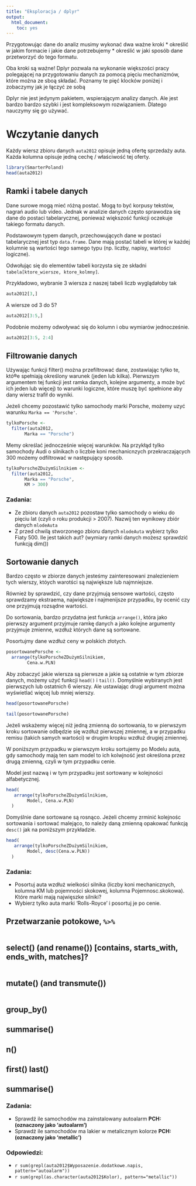 ```yaml
---
title: "Eksploracja / dplyr"
output:
  html_document:
    toc: yes
---
```


Przygotowując dane do analiz musimy wykonać dwa ważne kroki
* określić w jakim formacie i jakie dane potrzebujemy
* określić w jaki sposób dane przetworzyć do tego formatu.

Oba kroki są ważne!
Dplyr pozwala na wykonanie większości pracy polegającej na przygotowaniu danych za pomocą pięciu mechanizmów, które można ze sboą składać.
Poznamy te pięć klocków poniżej i zobaczymy jak je łączyć ze sobą

Dplyr nie jest jedynym pakietem, wspierającym analizy danych. Ale jest bardzo bardzo szybki i jest kompleksowym rozwiązaniem. Dlatego nauczymy się go używać.

# Wczytanie danych

Każdy wiersz zbioru danych `auta2012` opisuje jedną ofertę sprzedaży auta. Każda kolumna opisuje jedną cechę / właściwość tej oferty.

```r
library(SmarterPoland)
head(auta2012)
```

## Ramki i tabele danych

Dane surowe mogą mieć różną postać. Mogą to być korpusy tekstów, nagrań audio lub video.
Jednak w analizie danych często sprawodza się dane do postaci tabelarycznej, ponieważ większość funkcji oczekuje takiego formatu danych.

Podstawowym typem danych, przechowujących dane w postaci tabelarycznej jest typ `data.frame`. Dane mają postać tabeli w której w każdej kolumnie są wartości tego samego typu (np. liczby, napisy, wartości logiczne).

Odwołując się do elementów tabeli korzysta się ze składni `tabela[ktore_wiersze, ktore_kolmny]`.

Przykładowo, wybranie 3 wiersza z naszej tabeli liczb wyglądałoby tak

```r
auta2012[3,]
```

A wiersze od 3 do 5?

```r
auta2012[3:5,]
```

Podobnie możemy odwoływać się do kolumn i obu wymiarów jednocześnie.

```r
auta2012[3:5, 2:4]
```


## Filtrowanie danych
Używając funkcji filter() można przefiltrować dane, zostawiając tylko te, któ®e spełniają określony warunek (jeden lub kilka).
Pierwszym argumentem tej funkcji jest ramka danych,
kolejne argumenty, a może być ich jeden lub więcej) to warunki logiczne, które muszę być spełnione aby dany wiersz trafił do wyniki.

Jeżeli chcemy pozostawić tylko samochody marki Porsche, możemy uzyć warunku `Marka == 'Porsche'`.

```r
tylkoPorsche <-
  filter(auta2012,
       Marka == "Porsche")
```

Memy określać jednocześnie więcej warunków.
Na przykłąd tylko samochody Audi o silnikach o liczbie koni mechanicnzych przekraczających 300 możemy odfiltrować w następujący sposób.

```r
tylkoPorscheZDużymSilnikiem <-
  filter(auta2012,
       Marka == "Porsche",
       KM > 300)
```

### Zadania:
+ Ze zbioru danych `auta2012` pozostaw tylko samochody o wieku do pięciu lat (czyli o roku produkcji > 2007). Nazwij ten wynikowy zbiór danych `mlodeAuta`
+ Z przed chwilą stworzonego zbioru danych `mlodeAuta` wybierz tylko Fiaty 500. Ile jest takich aut? 
(wymiary ramki danych możesz sprawdzić funkcją dim())


## Sortowanie danych
Bardzo często w zbiorze danych jesteśmy zainteresowani znalezieniem tych wierszy, któych warotści są największe lub najmniejsze. 

Również by sprawdzić, czy dane przyjmują sensowe wartości, często sprawdzamy ekstraema, największe i najmenijsze przypadku, by ocenić czy one przyjmują rozsądne wartości.

Do sortowania, bardzo przydatna jest funkcja `arrange()`, która jako pierwszy argument przyjmuje ramkę danych a jako kolejne argumenty przyjmuje zmienne, wzdłuż których dane są sortowane.

Posortujmy dane wzdłuż ceny w polskich złotych.

```r
posortowanePorsche <-
  arrange(tylkoPorscheZDużymSilnikiem, 
        Cena.w.PLN)
```

Aby zobaczyć jakie wiersza są pierwsze a jakie są ostatnie w tym zbiorze danych, możemy użyć funkcji `head()` i `tail()`. Domyślnie wybiranych jest pierwszych lub ostatnich 6 wierszy. Ale ustawiając drugi argument można wyświetlać więcej lub mniej wierszy.

```r
head(posortowanePorsche)

tail(posortowanePorsche)
```

Jeżeli wskażemy więcej niż jedną zmienną do sortowania, to w pierwszym kroku sortowanie odbędzie się wzdłuż pierwszej zmiennej, a w przypadku remisu (takich samych wartości) w drugim kropku wzdłuż drugiej zmiennej.

W poniższym przypadku w pierwszym kroku sortujemy po Modelu auta, gdy samochody mają ten sam model to ich kolwjność jest określona przez drugą zmienną, czyli w tym przypadku cenie.

Model jest nazwą i w tym przypadku jest sortowany w kolejności alfabetycznej.

```r
head(
   arrange(tylkoPorscheZDużymSilnikiem, 
        Model, Cena.w.PLN)
  ) 
```

Domyślnie dane sortowane są rosnąco. Jeżeli chcemy zrminić kolejnośc sortowania i sortować malejąco, to należy daną zmienną opakować funkcją `desc()` jak na poniższym przykładzie.

```r
head(
   arrange(tylkoPorscheZDużymSilnikiem, 
        Model, desc(Cena.w.PLN))
  ) 
```

### Zadania:
* Posortuj auta wzdłuż wielkości silnika (liczby koni mechanicznych, kolumna KM lub pojemności skokowej, kolumna Pojemnosc.skokowa). Które marki mają najwięszke silniki?
* Wybierz tylko auta marki 'Rolls-Royce' i posortuj je po cenie.


## Przetwarzanie potokowe, `%>%`
```r
```

## select() (and rename()) [contains, starts_with, ends_with, matches]?
```r
```
## mutate() (and transmute())
```r
```


## group_by()
## summarise()
## n()
## first() last()
## summarise()







### Zadania:
+ Sprawdź ile samochodów ma zainstalowany autoalarm **PCH: (oznaczony jako 'autoalarm')**
+ Sprawdź ile samochodów ma lakier w metalicznym kolorze **PCH: (oznaczony jako 'metallic')**

### Odpowiedzi:
+ `r sum(grepl(auta2012$Wyposazenie.dodatkowe.napis, pattern="autoalarm"))`
+ `r sum(grepl(as.character(auta2012$Kolor), pattern="metallic"))`


